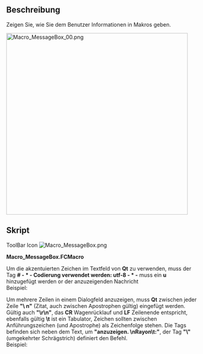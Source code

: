 <languages/>
{{Macro/de
|Name=MessageBox
|Translate=MessageBox
|Icon=Macro MessageBox.png
|Description=Zeigen Sie, wie Sie dem Benutzer Informationen in Makros geben.
|Author=Gaël Ecorchard
|Version=1.0
|Date=2011-09-19
|FCVersion=All
|Download=[https://www.freecadweb.org/wiki/images/7/7f/Macro_MessageBox.png ToolBar Icon]
}}

==Beschreibung==
Zeigen Sie, wie Sie dem Benutzer Informationen in Makros geben.

[[File:Macro MessageBox 00.png|480px]]
{{Caption|MessageBox}}

==Skript==

ToolBar Icon [[Image:Macro_MessageBox.png]]

'''Macro_MessageBox.FCMacro'''

{{MacroCode|code=
#! /usr/bin/env python
# -*- coding: utf-8 -*-
 
"""Show how to give information to the user in macros
"""
from PySide import QtCore, QtGui
 
def errorDialog(msg):
    # Create a simple dialog QMessageBox
    # The first argument indicates the icon used: one of QtGui.QMessageBox.{NoIcon, Information, Warning, Critical, Question} 
    diag = QtGui.QMessageBox(QtGui.QMessageBox.Warning, 'Error in macro MessageBox', msg)
    diag.setWindowModality(QtCore.Qt.ApplicationModal)
    diag.exec_()
 
msg = 'Example of warning message'
errorDialog(msg)
raise(Exception(msg))
}}


Um die akzentuierten Zeichen im Textfeld von '''Qt''' zu verwenden, muss der Tag '''# - * - Codierung verwendet werden: utf-8 - * -''' muss ein '''u''' hinzugefügt werden or der anzuzeigenden Nachricht <br />
Beispiel:

{{MacroCode|code=
    diag = QtGui.QMessageBox(QtGui.QMessageBox.Warning, u'Trop d'éléments désignés', msg)
    ...
    ...
msg = u'Élément sélectionnés affichés'
}}


Um mehrere Zeilen in einem Dialogfeld anzuzeigen, muss '''Qt''' zwischen jeder Zeile '''"\ n"''' (Zitat, auch zwischen Apostrophen gültig) eingefügt werden. <br />
Gültig auch '''"\r\n"''', das '''CR''' Wagenrücklauf und '''LF''' Zeilenende entspricht, ebenfalls gültig '''\t''' ist ein Tabulator, Zeichen sollten zwischen Anführungszeichen (und Apostrophe) als Zeichenfolge stehen. Die Tags befinden sich neben dem Text, um '''"anzuzeigen. \nRayon\t:"''', der Tag ''' "\"''' (umgekehrter Schrägstrich) definiert den Befehl. <br />
Beispiel:

{{MacroCode|code=
    diag = QtGui.QMessageBox(QtGui.QMessageBox.Information,u"Coordonnées",u"Coordonnée X : "+str(x)+"\r\n"+u"Coordonnée Y : "+str(y)+"\n"+u"Coordonnée Z :<br>
 "+str(z)+"\nRayon\t     : "+str(r))
}}

{{clear}}